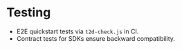 
# Testing

- E2E quickstart tests via `t2d-check.js` in CI.
- Contract tests for SDKs ensure backward compatibility.


